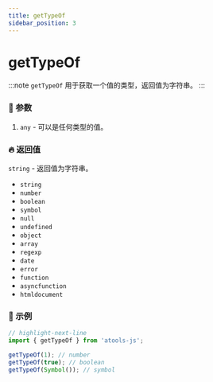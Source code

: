 ```yaml
---
title: getTypeOf
sidebar_position: 3
---
```


# getTypeOf

:::note
`getTypeOf` 用于获取一个值的类型，返回值为字符串。
:::

### :bento: 参数

1. `any` - 可以是任何类型的值。

### :fire: 返回值

`string` - 返回值为字符串。

- `string`
- `number`
- `boolean`
- `symbol`
- `null`
- `undefined`
- `object`
- `array`
- `regexp`
- `date`
- `error`
- `function`
- `asyncfunction`
- `htmldocument`

### :rocket: 示例

```js title="getTypeOf"
// highlight-next-line
import { getTypeOf } from 'atools-js';

getTypeOf(1); // number
getTypeOf(true); // boolean
getTypeOf(Symbol()); // symbol
```
